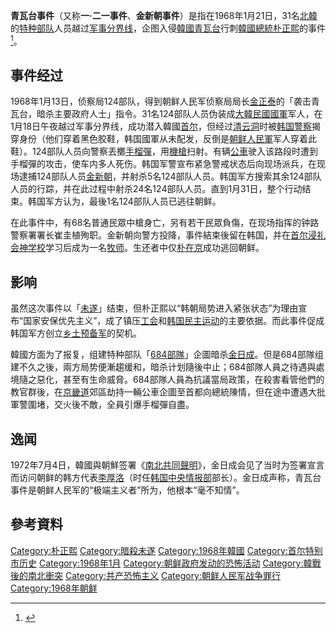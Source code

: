 {{NoteTA
|G1=地名}}
'''青瓦台事件'''（又称'''一·二一事件'''、'''金新朝事件'''）是指在1968年1月21日，31名[[北韓|北韓]]的[[特种部队|特种部队]]人员越过[[朝韓非軍事區|军事分界线]]，企图入侵[[韓國|韓國]][[青瓦台|青瓦台]]行刺[[韓國總統|韓國總統]][[朴正熙|朴正熙]]的事件<ref>{{Cite web|url=http://chinese.yonhapnews.co.kr/history/2010/12/24/1200000000ACK20101224005000881.HTML|title=2011年1月21日历史上的今天|accessdate=2011-01-30|publisher=韩国联合通讯社|date=2011-01-21|language=zh-hans|archive-date=2012-08-18|archive-url=https://web.archive.org/web/20120818234225/http://chinese.yonhapnews.co.kr/history/2010/12/24/1200000000ACK20101224005000881.HTML|dead-url=no}}</ref>。

==事件经过==
1968年1月13日，{{Link-ko|朝鮮民主主義人民共和國民族保衛省|조선민주주의인민공화국 민족보위성|朝鲜民族保卫省}}侦察局124部队，得到朝鲜人民军侦察局局长[[金正泰|金正泰]]的「袭击青瓦台，暗杀主要政府人士」指令。31名124部队人员伪装成[[大韓民國國軍|大韓民國國軍]]军人，在1月18日午夜越过军事分界线，成功潜入韓國[[首尔|首尔]]，但经过[[清云洞|清云洞]]时被[[韩国警察|韩国警察]]揭穿身份（他们穿着黑色胶鞋，韩国國軍从未配发，反倒是[[朝鲜人民軍|朝鲜人民軍]]军人穿着此鞋）。124部队人员向警察丟擲[[手榴彈|手榴彈]]，用[[機槍|機槍]]扫射。有辆[[公共汽車|公車]]驶入该路段时遭到手榴彈的攻击，使车内多人死伤。韩国军警宣布紧急警戒状态后向现场派兵，在现场逮捕124部队人员[[金新朝|金新朝]]，并射杀5名124部队人员。韩国军方搜索其余124部队人员的行踪，并在此过程中射杀24名124部队人员。直到1月31日，整个行动结束。韩国军方认为，最後1名124部队人员已逃往朝鲜。

在此事件中，有68名普通民眾中槍身亡，另有若干民眾負傷，在现场指挥的钟路警察署署长崔圭植殉职。金新朝向警方投降，事件結束後留在韩国，并在[[首尔浸礼会神学校|首尔浸礼会神学校]]学习后成为一名[[牧师|牧师]]。生还者中仅[[朴在京|朴在京]]成功逃回朝鲜。

==影响==
虽然这次事件以「[[未遂犯|未遂]]」结束，但朴正熙以“韩朝局势进入紧张状态”为理由宣布“国家安保优先主义”，成了镇压[[工会|工会]]和[[韩国民主运动|韩国民主运动]]的主要依据。而此事件促成韩国军方创立[[乡土预备军|乡土预备军]]的契机。

{{see also|实尾岛事件}}
韓國方面为了报复，组建特种部队「[[684部隊|684部隊]]」企圖暗杀[[金日成|金日成]]。但是684部隊组建不久之後，兩方局势便漸趨缓和，暗杀计划隨後中止；684部隊人員之待遇與處境隨之惡化，甚至有生命威脅。684部隊人員為抗議當局政策，在殺害看管他們的教官群後，在[[京畿道|京畿道]]郊區劫持一輛公車企圖至首都向總統陳情，但在途中遭遇大批軍警圍堵，交火後不敵，全員引爆手榴彈自盡。

==逸闻==
1972年7月4日，韓國與朝鮮签署《[[南北共同聲明|南北共同聲明]]》，金日成会见了当时为签署宣言而访问朝鲜的韩方代表[[李厚洛|李厚洛]]（时任[[大韓民國國家情報院|韩国中央情报部]]部长）。金日成声称，青瓦台事件是朝鲜人民军的“极端主义者”所为，他根本“毫不知情”。

== 參考資料 ==
{{reflist}}

{{朝鲜战争}}
{{DEFAULTSORT:Cheon}}
[[Category:朴正熙|Category:朴正熙]]
[[Category:暗殺未遂|Category:暗殺未遂]]
[[Category:1968年韓國|Category:1968年韓國]]
[[Category:首尔特别市历史|Category:首尔特别市历史]]
[[Category:1968年1月|Category:1968年1月]]
[[Category:朝鲜政府发动的恐怖活动|Category:朝鲜政府发动的恐怖活动]]
[[Category:韓戰後的南北衝突|Category:韓戰後的南北衝突]]
[[Category:共产恐怖主义|Category:共产恐怖主义]]
[[Category:朝鲜人民军战争罪行|Category:朝鲜人民军战争罪行]]
[[Category:1968年朝鲜|Category:1968年朝鲜]]